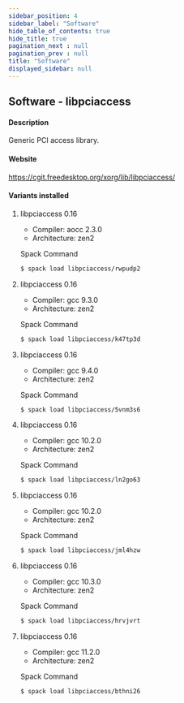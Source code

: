 ```yaml
---
sidebar_position: 4
sidebar_label: "Software"
hide_table_of_contents: true
hide_title: true
pagination_next : null
pagination_prev : null
title: "Software"
displayed_sidebar: null
---
```


## Software - libpciaccess


#### Description
Generic PCI access library.

#### Website
https://cgit.freedesktop.org/xorg/lib/libpciaccess/

#### Variants installed

1. libpciaccess 0.16

    - Compiler: aocc 2.3.0
    - Architecture: zen2

    Spack Command
    ```bash
    $ spack load libpciaccess/rwpudp2
    ```

2. libpciaccess 0.16

    - Compiler: gcc 9.3.0
    - Architecture: zen2

    Spack Command
    ```bash
    $ spack load libpciaccess/k47tp3d
    ```

3. libpciaccess 0.16

    - Compiler: gcc 9.4.0
    - Architecture: zen2

    Spack Command
    ```bash
    $ spack load libpciaccess/5vnm3s6
    ```

4. libpciaccess 0.16

    - Compiler: gcc 10.2.0
    - Architecture: zen2

    Spack Command
    ```bash
    $ spack load libpciaccess/ln2go63
    ```

5. libpciaccess 0.16

    - Compiler: gcc 10.2.0
    - Architecture: zen2

    Spack Command
    ```bash
    $ spack load libpciaccess/jml4hzw
    ```

6. libpciaccess 0.16

    - Compiler: gcc 10.3.0
    - Architecture: zen2

    Spack Command
    ```bash
    $ spack load libpciaccess/hrvjvrt
    ```

7. libpciaccess 0.16

    - Compiler: gcc 11.2.0
    - Architecture: zen2

    Spack Command
    ```bash
    $ spack load libpciaccess/bthni26
    ```

